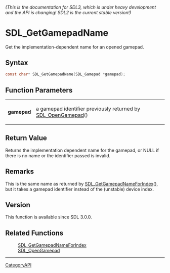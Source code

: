 ====== (This is the documentation for SDL3, which is under heavy development and the API is changing! SDL2 is the current stable version!) ======
= SDL_GetGamepadName =

Get the implementation-dependent name for an opened gamepad.

== Syntax ==

<syntaxhighlight lang='c'>
const char* SDL_GetGamepadName(SDL_Gamepad *gamepad);
</syntaxhighlight>

== Function Parameters ==

{|
|'''gamepad'''
|a gamepad identifier previously returned by [[SDL_OpenGamepad]]()
|}

== Return Value ==

Returns the implementation dependent name for the gamepad, or NULL if there
is no name or the identifier passed is invalid.

== Remarks ==

This is the same name as returned by [[SDL_GetGamepadNameForIndex]](), but
it takes a gamepad identifier instead of the (unstable) device index.

== Version ==

This function is available since SDL 3.0.0.

== Related Functions ==

:[[SDL_GetGamepadNameForIndex]]
:[[SDL_OpenGamepad]]

----
[[CategoryAPI]]


